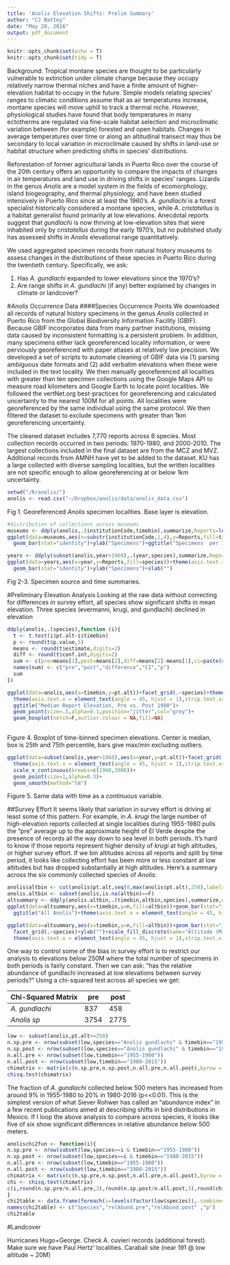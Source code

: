 ```yaml
---
title: 'Anolis Elevation Shifts: Prelim Summary'
author: "CJ Battey"
date: "May 20, 2016"
output: pdf_document
---
```

```r
knitr::opts_chunk$set(echo = T)
knitr::opts_chunk$set(tidy = T)
```
Background: 
Tropical montane species are thought to be particularly vulnerable to extinction under climate change because they occupy relatively narrow thermal niches and have a finite amount of higher-elevation habitat to occupy in the future. Simple models relating species' ranges to climatic conditions assume that as air temperatures increase, montane species will move uphill to track a thermal niche. However, physiological studies have found that body temperatures in many ectotherms are regulated via fine-scale habitat selection and microclimatic variation between (for example) forested and open habitats. Changes in average temperatures over time or along an altitudinal transect may thus be secondary to local variation in microclimate caused by shifts in land-use or habitat structure when predicting shifts in species' distributions. 

Reforestation of former agricultural lands in Puerto Rico over the course of the 20th century offers an opportunity to compare the impacts of changes in air temperatures and land use in driving shifts in species' ranges. Lizards in the genus *Anolis* are a model system in the fields of ecomorphology, island biogeography, and thermal physiology, and have been studied intensively in Puerto Rico since at least the 1960's. *A. gundlachi* is a forest specialist historically considered a montane species, while *A. cristatellus* is a habitat generalist found primarily at low elevations. Anecdotal reports suggest that *gundlachi* is now thriving at low-elevation sites that were inhabited only by *cristatellus* during the early 1970's, but no published study has assessed shifts in *Anolis* elevational range quantitatively. 

We used aggregated specimen records from natural history museums to assess changes in the distributions of these species in Puerto Rico during the twentieth century. Specifically, we ask:  

1. Has *A. gundlachi* expanded to lower elevations since the 1970's?  
2. Are range shifts in *A. gundlachi* (if any) better explained by changes in climate or landcover?  


#*Anolis* Occurrence Data
####Species Occurrence Points
We downloaded all records of natural history specimens in the genus *Anolis* collected in Puerto Rico from the Global Biodiversity Information Facility (GBIF). Because GBIF incorporates data from many partner institutions, missing data caused by inconsistent formatting is a persistent problem. In addition, many specimens either lack georeferenced locality information, or were perviously georeferenced with paper atlases at relatively low precision. We developed a set of scripts to automate cleaning of GBIF data via (1) parsing ambiguous date formats  and (2) add verbatim elevations when these were included in the text locality. We then manually georeferenced all localities with greater than ten specimen collections using the Google Maps API to measure road kilometers and Google Earth to locate point localities. We followed the vertNet.org best-practices for georeferencing and calculated uncertainty to the nearest 100M for all points. All localities were georeferenced by the same individual using the same protocol. We then filtered the dataset to exclude specimens with greater than 1km georeferencing uncertainty. 

The cleaned dataset includes 7,770 reports across 6 species. Most collection records occurred in two periods: 1970-1980, and 2000-2010. 
The largest collections included in the final dataset are from the MCZ and MVZ. Additional records from AMNH have yet to be added to the dataset. KU has a large collected with diverse sampling localities, but the written localities are not specific enough to allow georeferencing at or below 1km uncertainty. 

\newpage
```r
setwd("/R/anolis/")
anolis <- read.csv("~/Dropbox/anolis/data/anolis_data.csv")
```

Fig 1. Georeferenced *Anolis* specimen localities. Base layer is elevation.


```r
#distribution of collections across museums
museums <- ddply(anolis,.(institutionCode,timebin),summarize,Reports=length(species))
ggplot(data=museums,aes(x=substr(institutionCode,1,4),y=Reports,fill=timebin))+theme(axis.text.x = element_text(angle = 90, hjust =1,vjust=.5,size=6))+xlab("")+
  geom_bar(stat="identity")+ylab("Specimens")+ggtitle("Specimens  per Institution")
```

```r
years <- ddply(subset(anolis,year>1960),.(year,species),summarize,Reports=length(pt.alt))
ggplot(data=years,aes(x=year,y=Reports,fill=species))+theme(axis.text.x = element_text(angle = 90, hjust = 1))+
  geom_bar(stat="identity")+ylab("Specimens")+xlab("")
```

Fig 2-3. Specimen source and time summaries.  

#Preliminary Elevation Analysis
Looking at the raw data without correcting for differences in survey effort, all species show significant shifts in mean elevation. Three species (evermanni, krugi, and gundlachi) declined in elevation

```r
ddply(anolis,.(species),function (i){
  t <- t.test(i$pt.alt~i$timebin)
  p <- round(t$p.value,5)
  means <- round(t$estimate,digits=2)
  diff <- round(t$conf.int,digits=2)
  sum <- c(pre=means[1],post=means[2],diff=means[2]-means[1],ci=paste(round(diff[1],2),"-",round(diff[2],2)),p=p)
  names(sum) <- c("pre","post","difference","CI","p")
  sum
})
```

```r
ggplot(data=anolis,aes(x=timebin,y=pt.alt))+facet_grid(.~species)+theme_bw()+xlab("")+
  theme(axis.text.x = element_text(angle = 45, hjust = 1),strip.text.x=element_text(size=6))+
  ggtitle("Median Report Elevation, Pre vs. Post 1980")+
  geom_point(size=.5,alpha=0.1,position="jitter",col="grey")+
  geom_boxplot(notch=F,outlier.colour = NA,fill=NA)
  
```

Figure 4. Boxplot of time-binned specimen elevations. Center is median, box is 25th and 75th percentile, bars give max/min excluding outliers.  

```r
ggplot(data=subset(anolis,year>1960),aes(x=year,y=pt.alt))+facet_grid(.~species)+theme_bw()+
  theme(axis.text.x = element_text(angle = 45, hjust = 1),strip.text.x=element_text(size=6))+
  scale_x_continuous(breaks=c(1960,2000))+
  geom_point(size=1,alpha=0.3)+
  geom_smooth(method="lm")
```
Figure 5. Same data with time as a continuous variable.
\newpage

##Survey Effort
It seems likely that variation in survey effort is driving at least some of this pattern. For example, in *A. krugi* the large number of high-elevation reports collected at single localities during 1955-1980 pulls the "pre" average up to the approximate height of El Verde despite the presence of records all the way down to sea level in both periods. It's hard to know if those reports represent higher density of *krugi* at high altitudes, or higher survey effort. If we bin altitudes across all reports and split by time period, it looks like collecting effort has been more or less constant at low altitudes but has dropped substantially at high altitudes. Here's a summary across the six commonly collected species of *Anolis*:

```r
anolis$altbin <- cut(anolis$pt.alt,seq(0,max(anolis$pt.alt),250),labels=c("0-250","250-500","500-750","750-1000"))
anolis.altbin <- subset(anolis,is.na(altbin)==F)
altsummary <- ddply(anolis.altbin,.(timebin,altbin,species),summarize,n=length(species))
ggplot(data=altsummary,aes(x=timebin,y=n,fill=altbin))+geom_bar(stat="identity")+ylab("Specimens")+
  ggtitle("All Anolis")+theme(axis.text.x = element_text(angle = 45, hjust = 1),legend.position="none")
```
```r
ggplot(data=altsummary,aes(x=timebin,y=n,fill=altbin))+geom_bar(stat="identity")+ggtitle("Per Species")+
  facet_grid(.~species)+ylab("")+scale_fill_discrete(name="Altitude (M)")+
  theme(axis.text.x = element_text(angle = 45, hjust = 1),strip.text.x = element_text(size = 6))
```

One way to control some of the bias in survey effort is to restrict our analysis to elevations below 250M where the total number of specimens in both periods is fairly constant. Then we can ask: "has the relative abundance of gundlachi increased at low elevations between survey periods?" Using a chi-squared test across all species we get:  

Chi-Squared Matrix|pre    |post
------------------|-------|-------
*A. gundlachi*    |837    |458
*Anolis sp*       |3754   |2775

```r
low <- subset(anolis,pt.alt<=250)
n.sp.pre <- nrow(subset(low,species=="Anolis gundlachi" & timebin=="1955-1980"))
n.sp.post <- nrow(subset(low,species=="Anolis gundlachi" & timebin=="1980-2015"))
n.all.pre <- nrow(subset(low,timebin=="1955-1980"))
n.all.post <- nrow(subset(low,timebin=="1980-2015"))
chimatrix <- matrix(c(n.sp.pre,n.sp.post,n.all.pre,n.all.post),byrow = T, nrow = 2)
chisq.test(chimatrix)
```
  
The fraction of *A. gundlachi* collected below 500 meters has increased from around 9% in 1955-1980 to 20% in 1980-2016 (p<<0.01). This is the simplest version of what Siever Rohwer has called an "abundance index" in a few recent publications aimed at describing shifts in bird distributions in Mexico. If I loop the above analysis to compare across species, it looks like five of six show significant differences in relative abundance below 500 meters.  

```r
anolischi2fun <- function(i){
n.sp.pre <- nrow(subset(low,species==i & timebin=="1955-1980"))
n.sp.post <- nrow(subset(low,species==i & timebin=="1980-2015"))
n.all.pre <- nrow(subset(low,timebin=="1955-1980"))
n.all.post <- nrow(subset(low,timebin=="1980-2015"))
chimatrix <- matrix(c(n.sp.pre,n.sp.post,n.all.pre,n.all.post),byrow = T, nrow = 2)
chi <- chisq.test(chimatrix)
c(i,round(n.sp.pre/n.all.pre,3),round(n.sp.post/n.all.post,3),round(chi$p.value,5))
}
chi2table <- data.frame(foreach(i=levels(factor(low$species)),.combine=rbind) %do% anolischi2fun(i),row.names=NULL)
names(chi2table) <- c("Species","relAbund.pre","relAbund.post" ,"p")
chi2table
```

#Landcover
\newpage

Hurricanes Hugo+George. Check A. cuvieri records (additional forest). Make sure we have Paul Hertz' localities. 
Carabali site (near 191 @ low altitude ~ 20M)

